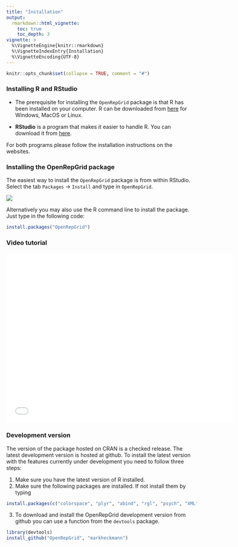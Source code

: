 ```yaml
---
title: "Installation"
output: 
  rmarkdown::html_vignette:
    toc: true
    toc_depth: 3
vignette: >
  %\VignetteEngine{knitr::rmarkdown}
  %\VignetteIndexEntry{Installation}
  %\VignetteEncoding{UTF-8}
---
```


```r
knitr::opts_chunk$set(collapse = TRUE, comment = "#")
```

### Installing R and RStudio

-   The prerequisite for installing the `OpenRepGrid` package is that R has been installed on your computer. R can be downloaded from [here](http://cran.rstudio.com/) for Windows, MacOS or Linux.

-   **RStudio** is a program that makes it easier to handle R. You can download it from [here](http://www.rstudio.com/products/RStudio/).

For both programs please follow the installation instructions on the websites.

### Installing the OpenRepGrid package

The easiest way to install the `OpenRepGrid` package is from within RStudio. Select the tab `Packages` -\> `Install` and type in `OpenRepGrid`.

![](images/install_openrepgrid_indicators.png)

Alternatively you may also use the R command line to install the package. Just type in the following code:

```r
install.packages("OpenRepGrid")
```

### Video tutorial

<iframe src="//player.vimeo.com/video/27903566" width="600" height="450" frameborder="0" webkitallowfullscreen mozallowfullscreen allowfullscreen>

</iframe>

### Development version

The version of the package hosted on CRAN is a checked release. The latest development version is hosted at github. To install the latest version with the features currently under development you need to follow three steps:

1.  Make sure you have the latest version of R installed.
2.  Make sure the following packages are installed. If not install them by typing

```r
install.packages(c("colorspace", "plyr", "abind", "rgl", "psych", "XML"))
```

3.  To download and install the OpenRepGrid development version from github you can use a function from the `devtools` package.

```r
library(devtools)
install_github("OpenRepGrid", "markheckmann") 
```
